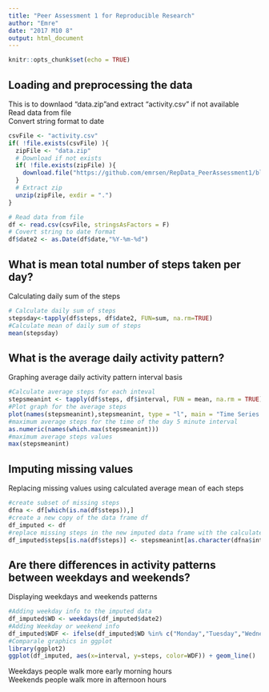 ---
title: "Peer Assessment 1 for Reproducible Research"
author: "Emre"
date: "2017 M10 8"
output: html_document
---

```{r setup, include=FALSE}
knitr::opts_chunk$set(echo = TRUE)
```

## Loading and preprocessing the data

This is to downlaod "data.zip"and extract "activity.csv" if not available  
Read data from file  
Convert string format to date  

```{r prepocess}
csvFile <- "activity.csv"
if( !file.exists(csvFile) ){
  zipFile <- "data.zip"
  # Download if not exists
  if( !file.exists(zipFile) ){
    download.file("https://github.com/emrsen/RepData_PeerAssessment1/blob/master/activity.zip", destfile = zipFile)
  }
  # Extract zip
  unzip(zipFile, exdir = ".") 
}

# Read data from file
df <- read.csv(csvFile, stringsAsFactors = F)
# Covert string to date format
df$date2 <- as.Date(df$date,"%Y-%m-%d")
```

## What is mean total number of steps taken per day?

Calculating daily sum of the steps

```{r mean total steps daily}
# Calculate daily sum of steps
stepsday<-tapply(df$steps, df$date2, FUN=sum, na.rm=TRUE)
#Calculate mean of daily sum of steps
mean(stepsday)
```

## What is the average daily activity pattern?

Graphing average daily activity pattern interval basis

```{r graph averag}
#Calculate average steps for each inteval
stepsmeanint <- tapply(df$steps, df$interval, FUN = mean, na.rm = TRUE)
#Plot graph for the average steps
plot(names(stepsmeanint),stepsmeanint, type = "l", main = "Time Series Plot", xlab = "5-Minute Intervals", ylab = "Average Number of Steps")
#maximum average steps for the time of the day 5 minute interval
as.numeric(names(which.max(stepsmeanint)))
#maximum average steps values
max(stepsmeanint)

```

## Imputing missing values

Replacing missing values using calculated average mean of each steps

```{r missing values}
#create subset of missing steps
dfna <- df[which(is.na(df$steps)),]
#create a new copy of the data frame df
df_imputed <- df
#replace missing steps in the new imputed data frame with the calculated missing steps
df_imputed$steps[is.na(df$steps)] <- stepsmeanint[as.character(dfna$interval)]
```

## Are there differences in activity patterns between weekdays and weekends?

Displaying weekdays and weekends patterns

```{r weekdayend}
#Adding weekday info to the imputed data
df_imputed$WD <- weekdays(df_imputed$date2)
#Adding Weekday or weekend info
df_imputed$WDF <- ifelse(df_imputed$WD %in% c("Monday","Tuesday","Wednesday","Thursday","Friday"), "WeekDay", "WeekEnd")
#Comparale graphics in ggplot
library(ggplot2)
ggplot(df_imputed, aes(x=interval, y=steps, color=WDF)) + geom_line()

```
  
Weekdays people walk more early morning hours  
Weekends people walk more in afternoon hours